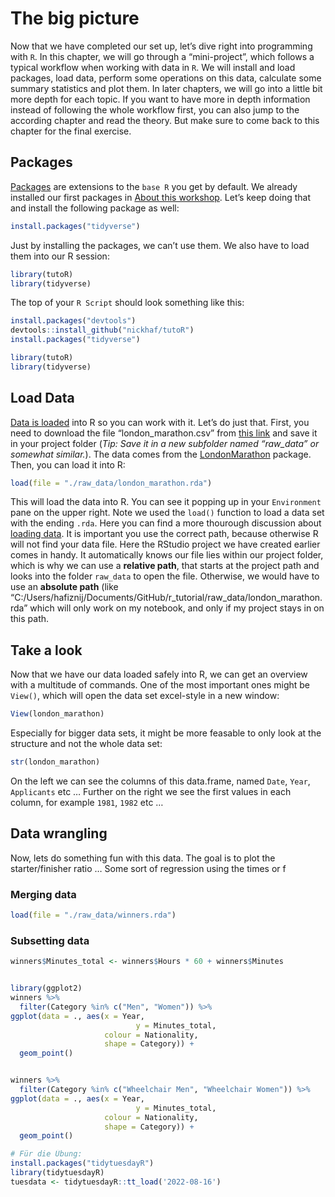 # The big picture

Now that we have completed our set up, let's dive right into programming with `R`. In this chapter, we will go through a "mini-project", which follows a typical workflow when working with data in `R`. We will install and load packages, load data, perform some operations on this data, calculate some summary statistics and plot them. In later chapters, we will go into a little bit more depth for each topic. If you want to have more in depth information instead of following the whole workflow first, you can also jump to the according chapter and read the theory. But make sure to come back to this chapter for the final exercise.

## Packages

[Packages](\packages.qmd) are extensions to the `base R` you get by default. We already installed our first packages in [About this workshop](getting_started.qmd#about-this-workshop). Let's keep doing that and install the following package as well:

```r
install.packages("tidyverse")
```

Just by installing the packages, we can't use them. We also have to load them into our R session:

```r
library(tutoR)
library(tidyverse)
```

The top of your `R Script` should look something like this:

```r
install.packages("devtools")
devtools::install_github("nickhaf/tutoR")
install.packages("tidyverse")

library(tutoR)
library(tidyverse)
```

## Load Data

[Data is loaded](\load_data.qmd) into R so you can work with it. Let's do just that. First, you need to download the file "london_marathon.csv" from [this link](https://github.com/nickhaf/r_tutorial/tree/getting_started/raw_data) and save it in your project folder (*Tip: Save it in a new subfolder named "raw_data" or somewhat similar.*). The data comes from the [LondonMarathon](https://github.com/nrennie/LondonMarathon) package. Then, you can load it into R:

```r
load(file = "./raw_data/london_marathon.rda")
```

This will load the data into R. You can see it popping up in your `Environment` pane on the upper right. Note we used the `load()` function to load a data set with the ending `.rda`. Here you can find a more thourough discussion about [loading data](\load_data.qmd). It is important you use the correct path, because otherwise R will not find your data file. Here the RStudio project we have created earlier comes in handy. It automatically knows our file lies within our project folder, which is why we can use a **relative path**, that starts at the project path and looks into the folder `raw_data` to open the file. Otherwise, we would have to use an **absolute path** (like "C:/Users/hafiznij/Documents/GitHub/r_tutorial/raw_data/london_marathon.rda" which will only work on my notebook, and only if my project stays in on this path.

## Take a look

Now that we have our data loaded safely into R, we can get an overview with a multitude of commands. One of the most important ones might be `View()`, which will open the data set excel-style in a new window:

```r
View(london_marathon)
```

Especially for bigger data sets, it might be more feasable to only look at the structure and not the whole data set:

```r
str(london_marathon)
```

On the left we can see the columns of this data.frame, named `Date`, `Year`, `Applicants` etc ...
Further on the right we see the first values in each column, for example `1981`, `1982` etc ...


## Data wrangling
Now, lets do something fun with this data. The goal is to plot the starter/finisher ratio ... 
Some sort of regression using the times or f

### Merging data
```r
load(file = "./raw_data/winners.rda")
```


### Subsetting data

```r
winners$Minutes_total <- winners$Hours * 60 + winners$Minutes


library(ggplot2)
winners %>%
  filter(Category %in% c("Men", "Women")) %>%
ggplot(data = ., aes(x = Year,
                            y = Minutes_total, 
                     colour = Nationality, 
                     shape = Category)) +
  geom_point()


winners %>%
  filter(Category %in% c("Wheelchair Men", "Wheelchair Women")) %>%
ggplot(data = ., aes(x = Year,
                            y = Minutes_total, 
                     colour = Nationality, 
                     shape = Category)) +
  geom_point()

```


```r
# Für die Übung:
install.packages("tidytuesdayR")
library(tidytuesdayR)
tuesdata <- tidytuesdayR::tt_load('2022-08-16')


```

